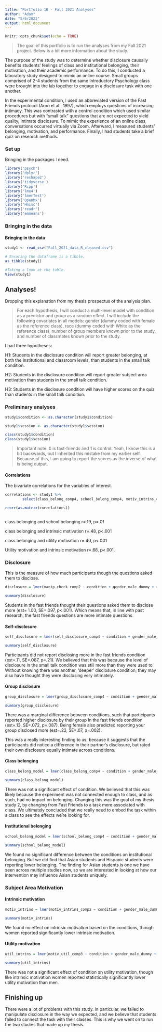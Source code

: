 ```yaml
---
title: "Portfolio 10 - Fall 2021 Analyses"
author: "Adam"
date: "5/6/2022"
output: html_document
---
```


```r
knitr::opts_chunk$set(echo = TRUE)
```

>The goal of this portfolio is to run the analyses from my Fall 2021 project. Below is a bit more information about the study.

The purpose of the study was to determine whether disclosure causally benefits students’ feelings of class and institutional belonging, their motivation, and their academic performance. To do this, I conducted a laboratory study designed to mimic an online course. Small groups comprised of 2-4 students from the same Introductory Psychology class were brought into the lab together to engage in a disclosure task with one another. 

In the experimental condition, I used an abbreviated version of the Fast Friends protocol (Aron et al., 1997), which employs questions of increasing intimacy. This was contrasted with a control condition which used similar procedures but with “small talk” questions that are not expected to yield quality, intimate disclosure. To mimic the experience of an online class, conversations occurred virtually via Zoom.  Afterward, I measured students’ belonging, motivation, and performance. Finally, I had students take a brief quiz on research methods.



### Set up

Bringing in the packages I need.

```r
library('psych')
library('dplyr')
library('reshape2')
library('tidyverse')
library('Rcpp')
library('lme4')
library('lmerTest')
library('OpenMx')
library('Hmisc')
library('readr')
library('emmeans')
```


### Bringing in the data

#### Bringing in the data

```r
study1 <- read_csv("Fall_2021_data_R_cleaned.csv")

# Ensuring the dataframe is a tibble.
as_tibble(study1)

#Taking a look at the table.
View(study1)
```



## Analyses!

Dropping this explanation from my thesis prospectus of the analysis plan.

>For each hypothesis, I will conduct a multi-level model with condition as a predictor and group as a random effect.  I will include the following covariates in all models: gender (dummy coded with female as the reference class), race (dummy coded with White as the reference class), number of group members known prior to the study, and number of classmates known prior to the study.

I had three hypotheses:

H1: Students in the disclosure condition will report greater belonging, at both the institutional and classroom levels, than students in the small talk condition.

H2: Students in the disclosure condition will report greater subject area motivation than students in the small talk condition.

H3: Students in the disclosure condition will have higher scores on the quiz than students in the small talk condition.


### Preliminary analyses


```r
study1$condition <- as.character(study1$condition)

study1$session <- as.character(study1$session)

class(study1$condition)
class(study1$session)
```


>Important note: 0 is fast-friends and 1 is control. Yeah, I know this is a bit backwards, but I inherited this mistake from my earlier self. Because of this, I am going to report the scores as the inverse of what is being output.

#### Correlations

The bivariate correlations for the variables of interest.

```r
correlations <- study1 %>%
        select(class_belong_comp4, school_belong_comp4, motiv_intrins_comp2, motiv_util_comp3)

rcorr(as.matrix(correlations))
    
```

class belonging and school belonging
    r=.19, p=.01
    
class belonging and intrinsic motivation
    r=.48, p<.001
    
class belonging and utility motivation
    r=.40, p<.001
    
Utility motivation and intrinsic motivation
    r=.68, p<.001.

### Disclosure

This is the measure of how much participants though the questions asked them to disclose.

```r
disclosure = lmer(manip_check_comp2 ~ condition + gender_male_dummy + race_black + race_asian + race_native + race_hispanic + know_prior_study + know_prior_class + (1| session), data = study1)

summary(disclosure)
```

Students in the fast friends thought their questions asked them to disclose more (est= 1.00, SE=.097, p<.001). Which means that, in line with past research, the fast friends questions are more intimate questions.



#### Self-disclosure

```r
self_disclosure = lmer(self_disclosure_comp4 ~ condition + gender_male_dummy + race_black + race_asian + race_native + race_hispanic + know_prior_study + know_prior_class + (1| session), data = study1, REML=FALSE)

summary(self_disclosure)
```

Participants did not report disclosing more in the fast friends condition (est=.11, SE=.087, p=.21). We believed that this was because the level of disclosure in the small talk condition was still more than they were used to. Without knowing there was another, 'deeper' disclosure condition; they may also have thought they were disclosing very intimately.



#### Group disclosure

```r
group_disclosure = lmer(group_disclosure_comp4 ~ condition + gender_male_dummy + race_black + race_asian + race_native + race_hispanic + know_prior_study + know_prior_class + (1| session), data = study1, REML=FALSE)

summary(group_disclosure)
```

There was a marginal difference between conditions, such that participants reported higher disclosure by their group in the fast friends condition (est=.13, SE=.072, p=.087). Being female also predicted reporting your group disclosed more (est=.23, SE=.07, p=.002).

This was a really interesting finding to us, because it suggests that the participants did notice a difference in their partner's disclosure, but rated their own disclosure equally intimate across conditions.


#### Class belonging

```r
class_belong_model = lmer(class_belong_comp4 ~ condition + gender_male_dummy + race_black + race_asian + race_native + race_hispanic + know_prior_study + know_prior_class + (1| session), data = study1, REML=FALSE)

summary(class_belong_model)
```

There was not a significant effect of condition. We believed that this was likely because the experiment was not connected enough to class, and as such, had no impact on belonging. Changing this was the goal of my thesis study 2, by changing from Fast Friends to a task more associated with class. We ultimately concluded that we really need to embed the task within a class to see the effects we're looking for.



#### Institutional belonging

```r
school_belong_model = lmer(school_belong_comp4 ~ condition + gender_male_dummy + race_black + race_asian + race_native + race_hispanic + know_prior_study + know_prior_class + (1| session), data = study1, REML=FALSE)

summary(school_belong_model)
```

We found no significant difference between the conditions on institutional belonging. But we did find that Asian students and Hispanic students were reporting lower belonging. The finding for Asian students is one we have seen across multiple studies now, so we are interested in looking at how our intervention may influence Asian students uniquely.



### Subject Area Motivation


#### Intrinsic motivation

```r
motiv_intrins = lmer(motiv_intrins_comp2 ~ condition + gender_male_dummy + race_black + race_asian + race_native + race_hispanic + know_prior_study + know_prior_class + (1| session), data = study1, REML=FALSE)

summary(motiv_intrins)
```

We found no effect on intrinsic motivation based on the conditions, though women reported significantly lower intrinsic motivation.



#### Utility motivation

```r
util_intrins = lmer(motiv_util_comp3 ~ condition + gender_male_dummy + race_black + race_asian + race_native + race_hispanic + know_prior_study + know_prior_class + (1| session), data = study1, REML=FALSE)

summary(util_intrins)
```

There was not a significant effect of condition on utility motivation, though like intrinsic motivation women reported statistically significantly lower utility motivation than men.



## Finishing up

There were a lot of problems with this study. In particular, we failed to manipulate disclosure in the way we expected, and we believe that students failed to connect the task with their classes. This is why we went on to run the two studies that made up my thesis.



